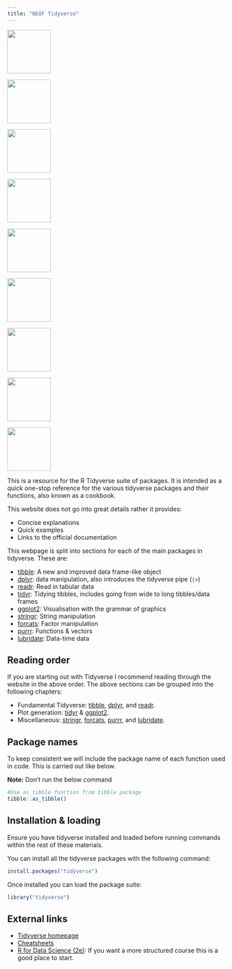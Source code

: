 ```yaml
---
title: "NEOF Tidyverse"
---
```


<div class="hexrowtop">
  <p><a href="tibble/tibble.qmd">
  <img src="images/tibble.png" width="100px">
  </a></p>
  
  <p><a href="dplyr/dplyr.qmd">
  <img src="images/dplyr.png" width="100px">
  </a></p>
  
  <p><a href="readr/readr.qmd">
  <img src="images/readr.png" width="100px" class="hexcollast">
  </a></p>
</div>

<div class="hexrowmid">
  <p><a href="tidyr/tidyr.qmd">
  <img src="images/tidyr.png" width="100px">
  </a></p>
  
  <p><a href="ggplot2/ggplot2.qmd">
  <img src="images/ggplot2.png" width="100px">
  </a></p>
  
  <p><a href="stringr/stringr.qmd">
  <img src="images/stringr.png" width="100px" class="hexcollast">
  </a></p>
</div>

<div class="hexrowbottom">
  <p><a href="forcats/forcats.qmd">
  <img src="images/forcats.png" width="100px">
  </a></p>
  
  <p><a href="purrr/purrr.qmd">
  <img src="images/purrr.png" width="100px">
  </a></p>
  
  <p><a href="lubridate/lubridate.qmd">
  <img src="images/lubridate.png" width="100px" class="hexcollast">
  </a></p>
</div>

This is a resource for the R Tidyverse suite of packages.
It is intended as a quick one-stop reference for the various tidyverse packages and their functions, also known as a cookbook.

This website does not go into great details rather it provides:

- Concise explanations
- Quick examples
- Links to the official documentation

This webpage is split into sections for each of the main packages in tidyverse.
These are:

- [tibble](/tibble/tibble.qmd): A new and improved data frame-like object
- [dplyr](/dplyr/dplyr.qmd): data manipulation, also introduces the tidyverse pipe (`|>`)
- [readr](/readr/readr.qmd): Read in tabular data
- [tidyr](/tidyr/tidyr.qmd): Tidying tibbles, includes going from wide to long tibbles/data frames
- [ggplot2](/ggplot2/ggplot2.qmd): Visualisation with the grammar of graphics
- [stringr](/stringr/stringr.qmd): String manipulation
- [forcats](/forcats/forcats.qmd): Factor manipulation
- [purrr](/purrr/purrr.qmd): Functions & vectors
- [lubridate](/lubridate/lubridate.qmd): Data-time data

## Reading order

If you are starting out with Tidyverse I recommend reading through the website in the above order. 
The above sections can be grouped into the following chapters:

- Fundamental Tidyverse: [tibble](/tibble/tibble.qmd), [dplyr](/dplyr/dplyr.qmd), and [readr](/readr/readr.qmd).
- Plot generation: [tidyr](/tidyr/tidyr.qmd) & [ggplot2](/ggplot2/ggplot2.qmd).
- Miscellaneous: [stringr](/stringr/stringr.qmd), [forcats](/forcats/forcats.qmd), [purrr](/purrr/purrr.qmd), and [lubridate](/lubridate/lubridate.qmd).

## Package names

To keep consistent we will include the package name of each function used in code.
This is carried out like below.

__Note:__ Don't run the below command

```r
#Use as_tibble function from tibble package
tibble::as_tibble()
```

## Installation & loading

Ensure you have tidyverse installed and loaded before running commands within the rest of these materials.

You can install all the tidyverse packages with the following command:

```r
install.packages("tidyverse")
```

Once installed you can load the package suite:

```r
library("tidyverse")
```


## External links

- [Tidyverse homepage](https://www.tidyverse.org/)
- [Cheatsheets](https://rstudio.github.io/cheatsheets/)
- [R for Data Science (2e)](https://r4ds.hadley.nz/): If you want a more structured course this is a good place to start.